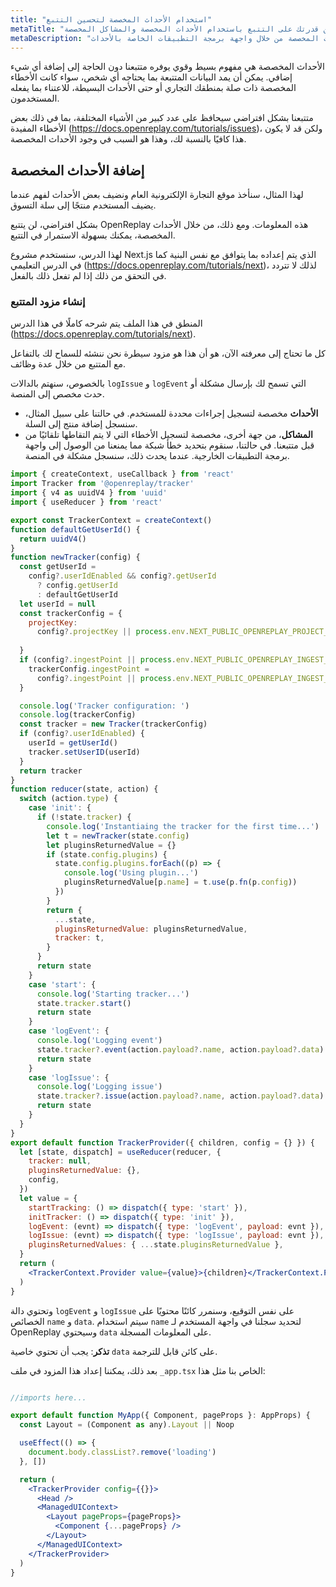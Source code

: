 ```yaml
---
title: "استخدام الأحداث المخصصة لتحسين التتبع"
metaTitle: "تحسين قدرتك على التتبع باستخدام الأحداث المخصصة والمشاكل المخصصة"
metaDescription: "الاستيلاء على جميع أنواع الأحداث المخصصة من خلال واجهة برمجة التطبيقات الخاصة بالأحداث"
---
```

الأحداث المخصصة هي مفهوم بسيط وقوي يوفره متتبعنا دون الحاجة إلى إضافة أي شيء إضافي.
يمكن أن يمد البيانات المتتبعة بما يحتاجه أي شخص، سواء كانت الأخطاء المخصصة ذات صلة بمنطقك التجاري أو حتى الأحداث البسيطة، للاعتناء بما يفعله المستخدمون.

متتبعنا بشكل افتراضي سيحافظ على عدد كبير من الأشياء المختلفة، بما في ذلك بعض الأخطاء المفيدة (https://docs.openreplay.com/tutorials/issues)، ولكن قد لا يكون هذا كافيًا بالنسبة لك، وهذا هو السبب في وجود الأحداث المخصصة.

## إضافة الأحداث المخصصة

لهذا المثال، سنأخذ موقع التجارة الإلكترونية العام ونضيف بعض الأحداث لفهم عندما يضيف المستخدم منتجًا إلى سلة التسوق.

بشكل افتراضي، لن يتتبع OpenReplay هذه المعلومات. ومع ذلك، من خلال الأحداث المخصصة، يمكنك بسهولة الاستمرار في التتبع.

لهذا الدرس، سنستخدم مشروع Next.js الذي يتم إعداده بما يتوافق مع نفس البنية كما في الدرس التعليمي (https://docs.openreplay.com/tutorials/next)، لذلك لا تتردد في التحقق من ذلك إذا لم تفعل ذلك بالفعل.

### إنشاء مزود المتتبع

المنطق في هذا الملف يتم شرحه كاملًا في هذا الدرس (https://docs.openreplay.com/tutorials/next).

كل ما تحتاج إلى معرفته الآن، هو أن هذا هو مزود سيطرة نحن ننشئه للسماح لك بالتفاعل مع المتتبع من خلال عدة وظائف.

بالخصوص، سنهتم بالدالات `logIssue` و `logEvent` التي تسمح لك بإرسال مشكلة أو حدث مخصص إلى المنصة.

- **الأحداث** مخصصة لتسجيل إجراءات محددة للمستخدم. في حالتنا على سبيل المثال، سنسجل إضافة منتج إلى السلة.
- **المشاكل**، من جهة أخرى، مخصصة لتسجيل الأخطاء التي لا يتم التقاطها تلقائيًا من قبل متتبعنا. في حالتنا، سنقوم بتحديد خطأ شبكة مما يمنعنا من الوصول إلى واجهة برمجة التطبيقات الخارجية. عندما يحدث ذلك، سنسجل مشكلة في المنصة.


```jsx
import { createContext, useCallback } from 'react'
import Tracker from '@openreplay/tracker'
import { v4 as uuidV4 } from 'uuid'
import { useReducer } from 'react'

export const TrackerContext = createContext()
function defaultGetUserId() {
  return uuidV4()
}
function newTracker(config) {
  const getUserId =
    config?.userIdEnabled && config?.getUserId
      ? config.getUserId
      : defaultGetUserId
  let userId = null
  const trackerConfig = {
    projectKey:
      config?.projectKey || process.env.NEXT_PUBLIC_OPENREPLAY_PROJECT_KEY,
 
  }
  if (config?.ingestPoint || process.env.NEXT_PUBLIC_OPENREPLAY_INGEST_POINT) {
    trackerConfig.ingestPoint =
      config?.ingestPoint || process.env.NEXT_PUBLIC_OPENREPLAY_INGEST_POINT
  }

  console.log('Tracker configuration: ')
  console.log(trackerConfig)
  const tracker = new Tracker(trackerConfig)
  if (config?.userIdEnabled) {
    userId = getUserId()
    tracker.setUserID(userId)
  }
  return tracker
}
function reducer(state, action) {
  switch (action.type) {
    case 'init': {
      if (!state.tracker) {
        console.log('Instantiaing the tracker for the first time...')
        let t = newTracker(state.config)
        let pluginsReturnedValue = {}
        if (state.config.plugins) {
          state.config.plugins.forEach((p) => {
            console.log('Using plugin...')
            pluginsReturnedValue[p.name] = t.use(p.fn(p.config))
          })
        }
        return {
          ...state,
          pluginsReturnedValue: pluginsReturnedValue,
          tracker: t,
        }
      }
      return state
    }
    case 'start': {
      console.log('Starting tracker...')
      state.tracker.start()
      return state
    }
    case 'logEvent': {
      console.log('Logging event')
      state.tracker?.event(action.payload?.name, action.payload?.data)
      return state
    }
    case 'logIssue': {
      console.log('Logging issue')
      state.tracker?.issue(action.payload?.name, action.payload?.data)
      return state
    }
  }
}
export default function TrackerProvider({ children, config = {} }) {
  let [state, dispatch] = useReducer(reducer, {
    tracker: null,
    pluginsReturnedValue: {},
    config,
  })
  let value = {
    startTracking: () => dispatch({ type: 'start' }),
    initTracker: () => dispatch({ type: 'init' }),
    logEvent: (evnt) => dispatch({ type: 'logEvent', payload: evnt }),
    logIssue: (evnt) => dispatch({ type: 'logIssue', payload: evnt }),
    pluginsReturnedValues: { ...state.pluginsReturnedValue },
  }
  return (
    <TrackerContext.Provider value={value}>{children}</TrackerContext.Provider>
  )
}
```


وتحتوي دالة `logEvent` و `logIssue` على نفس التوقيع، وسنمرر كائنًا محتويًا على الخصائص `name` و `data`. سيتم استخدام `name` لتحديد سجلنا في واجهة المستخدم لـ OpenReplay وسيحتوي `data` على المعلومات المسجلة.

**تذكر**: يجب أن تحتوي خاصية `data` على كائن قابل للترجمة.

بعد ذلك، يمكننا إعداد هذا المزود في ملف `_app.tsx` الخاص بنا مثل هذا:
```jsx

//imports here...

export default function MyApp({ Component, pageProps }: AppProps) {
  const Layout = (Component as any).Layout || Noop

  useEffect(() => {
    document.body.classList?.remove('loading')
  }, [])

  return (
    <TrackerProvider config={{}}>
      <Head />
      <ManagedUIContext>
        <Layout pageProps={pageProps}>
          <Component {...pageProps} />
        </Layout>
      </ManagedUIContext>
    </TrackerProvider>
  )
}
```
